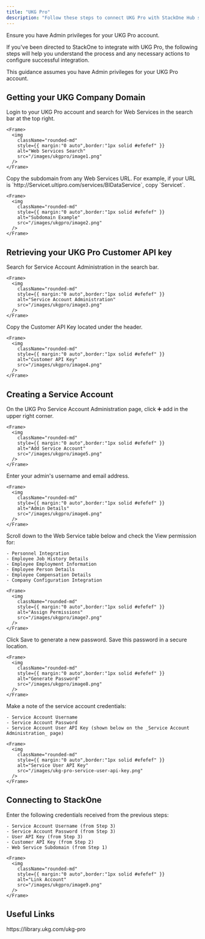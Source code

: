 ```yaml
---
title: "UKG Pro"
description: "Follow these steps to connect UKG Pro with StackOne Hub successfully."
---
```



<Warning>
  Ensure you have Admin privileges for your UKG Pro account.
</Warning>

If you've been directed to StackOne to integrate with UKG Pro, the following steps will help you understand the process and any necessary actions to configure successful integration.

This guidance assumes you have Admin privileges for your UKG Pro account.

## Getting your UKG Company Domain

<Steps>
  <Step title="Login to UKG Pro">
    Login to your UKG Pro account and search for Web Services in the search bar at the top right.

    <Frame>
      <img
        className="rounded-md"
        style={{ margin:"0 auto",border:"1px solid #efefef" }}
        alt="Web Services Search"
        src="/images/ukgpro/image1.png"
      />
    </Frame>
  </Step>
  <Step title="Copy Subdomain">
    Copy the subdomain from any Web Services URL. For example, if your URL is `http://Servicet.ultipro.com/services/BIDataService`, copy `Servicet`.

    <Frame>
      <img
        className="rounded-md"
        style={{ margin:"0 auto",border:"1px solid #efefef" }}
        alt="Subdomain Example"
        src="/images/ukgpro/image2.png"
      />
    </Frame>
  </Step>
</Steps>

## Retrieving your UKG Pro Customer API key

<Steps>
  <Step title="Search for Service Account Administration">
    Search for Service Account Administration in the search bar.

    <Frame>
      <img
        className="rounded-md"
        style={{ margin:"0 auto",border:"1px solid #efefef" }}
        alt="Service Account Administration"
        src="/images/ukgpro/image3.png"
      />
    </Frame>
  </Step>
  <Step title="Copy Customer API Key">
    Copy the Customer API Key located under the header.

    <Frame>
      <img
        className="rounded-md"
        style={{ margin:"0 auto",border:"1px solid #efefef" }}
        alt="Customer API Key"
        src="/images/ukgpro/image4.png"
      />
    </Frame>
  </Step>
</Steps>

## Creating a Service Account

<Steps>
  <Step title="Add Service Account">
    On the UKG Pro Service Account Administration page, click ➕ add in the upper right corner.

    <Frame>
      <img
        className="rounded-md"
        style={{ margin:"0 auto",border:"1px solid #efefef" }}
        alt="Add Service Account"
        src="/images/ukgpro/image5.png"
      />
    </Frame>
  </Step>
  <Step title="Enter Admin Details">
    Enter your admin's username and email address.

    <Frame>
      <img
        className="rounded-md"
        style={{ margin:"0 auto",border:"1px solid #efefef" }}
        alt="Admin Details"
        src="/images/ukgpro/image6.png"
      />
    </Frame>
  </Step>
  <Step title="Assign Permissions">
    Scroll down to the Web Service table below and check the View permission for:

    - Personnel Integration
    - Employee Job History Details
    - Employee Employment Information
    - Employee Person Details
    - Employee Compensation Details
    - Company Configuration Integration

    <Frame>
      <img
        className="rounded-md"
        style={{ margin:"0 auto",border:"1px solid #efefef" }}
        alt="Assign Permissions"
        src="/images/ukgpro/image7.png"
      />
    </Frame>
  </Step>
  <Step title="Save and Generate Password">
    Click Save to generate a new password. Save this password in a secure location.

    <Frame>
      <img
        className="rounded-md"
        style={{ margin:"0 auto",border:"1px solid #efefef" }}
        alt="Generate Password"
        src="/images/ukgpro/image8.png"
      />
    </Frame>
  </Step>
  <Step title="Save Service User Credentials">
    Make a note of the service account credentials:

    - Service Account Username
    - Service Account Password
    - Service Account User API Key (shown below on the _Service Account Administration_ page)

    <Frame>
      <img
        className="rounded-md"
        style={{ margin:"0 auto",border:"1px solid #efefef" }}
        alt="Service User API Key"
        src="/images/ukg-pro-service-user-api-key.png"
      />
    </Frame>
  </Step>
</Steps>

## Connecting to StackOne

<Steps>
  <Step title="Enter Details">
    Enter the following credentials received from the previous steps:

    - Service Account Username (from Step 3)
    - Service Account Password (from Step 3)
    - User API Key (from Step 3)
    - Customer API Key (from Step 2)
    - Web Service Subdomain (from Step 1)

    <Frame>
      <img
        className="rounded-md"
        style={{ margin:"0 auto",border:"1px solid #efefef" }}
        alt="Link Account"
        src="/images/ukgpro/image9.png"
      />
    </Frame>
  </Step>
</Steps>

<IntegrationFooter />

## Useful Links

<Card title="API Reference" icon="link" href="https://library.ukg.com/ukg-pro">
  https://library.ukg.com/ukg-pro
</Card>